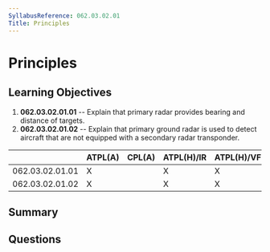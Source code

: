 ```yaml
---
SyllabusReference: 062.03.02.01
Title: Principles
---
```


# Principles

## Learning Objectives

1. **062.03.02.01.01** -- Explain that primary radar provides bearing and distance
   of targets.
2. **062.03.02.01.02** -- Explain that primary ground radar is used to detect
   aircraft that are not equipped with a secondary radar transponder.

|                 | ATPL(A) | CPL(A) | ATPL(H)/IR | ATPL(H)/VFR | CPL(H) | IR  | CBIR(A) |
| --------------- | ------- | ------ | ---------- | ----------- | ------ | --- | ------- |
| 062.03.02.01.01 | X       |        | X          | X           |        | X   | X       |
| 062.03.02.01.02 | X       |        | X          | X           |        | X   | X       |

## Summary

## Questions
